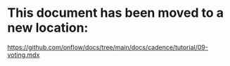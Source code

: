 # This document has been moved to a new location:

https://github.com/onflow/docs/tree/main/docs/cadence/tutorial/09-voting.mdx
